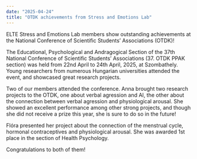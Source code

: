 ```yaml
---
date: "2025-04-24"
title: "OTDK achievements from Stress and Emotions Lab"
---
```


ELTE Stress and Emotions Lab members show outstanding achievements at the National Conference of Scientific Students' Associations (OTDK)!

<!--more-->

The Educational, Psychological and Andragogical Section of the 37th National Conference of Scientific Students' Associations (37. OTDK PPAK section) was held from 22nd April to 24th April, 2025, at Szombathely. Young researchers from numerous Hungarian universities attended the event, and showcased great research projects.

Two of our members attended the conference. Anna brought two research projects to the OTDK, one about verbal agression and AI, the other about the connection between verbal agression and physiological arousal. She showed an excellent performance among other strong projects, and though she did not receive a prize this year, she is sure to do so in the future!

Flóra presented her project about the connection of the menstrual cycle, hormonal contraceptives and physiological arousal. She was awarded 1st place in the section of Health Psychology.

Congratulations to both of them!